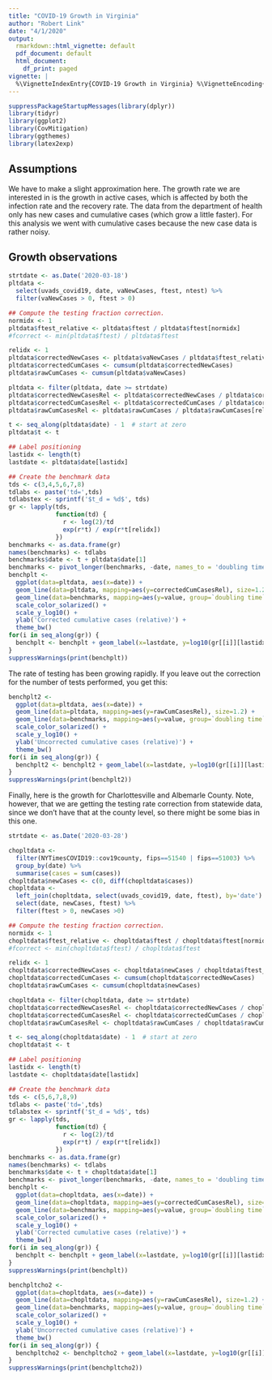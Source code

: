 ```yaml
---
title: "COVID-19 Growth in Virginia"
author: "Robert Link"
date: "4/1/2020"
output:
  rmarkdown::html_vignette: default
  pdf_document: default
  html_document:
    df_print: paged
vignette: |
  %\VignetteIndexEntry{COVID-19 Growth in Virginia} %\VignetteEncoding{UTF-8} %\VignetteEngine{knitr::rmarkdown}
---
```


```r
suppressPackageStartupMessages(library(dplyr))
library(tidyr)
library(ggplot2)
library(CovMitigation)
library(ggthemes)
library(latex2exp)
```

## Assumptions

We have to make a slight approximation here.  The growth rate we are interested
in is the growth in active cases, which is affected by both the infection rate and
the recovery rate.  The data from the department of health only has new cases and 
cumulative cases (which grow a little faster).  For this analysis we went with 
cumulative cases because the new case data is rather noisy.  

## Growth observations

```r
strtdate <- as.Date('2020-03-18')
pltdata <- 
  select(uvads_covid19, date, vaNewCases, ftest, ntest) %>%
  filter(vaNewCases > 0, ftest > 0)

## Compute the testing fraction correction.
normidx <- 1
pltdata$ftest_relative <- pltdata$ftest / pltdata$ftest[normidx]
#fcorrect <- min(pltdata$ftest) / pltdata$ftest

relidx <- 1
pltdata$correctedNewCases <- pltdata$vaNewCases / pltdata$ftest_relative 
pltdata$correctedCumCases <- cumsum(pltdata$correctedNewCases)
pltdata$rawCumCases <- cumsum(pltdata$vaNewCases)

pltdata <- filter(pltdata, date >= strtdate)
pltdata$correctedNewCasesRel <- pltdata$correctedNewCases / pltdata$correctedNewCases[relidx]
pltdata$correctedCumCasesRel <- pltdata$correctedCumCases / pltdata$correctedCumCases[relidx]
pltdata$rawCumCasesRel <- pltdata$rawCumCases / pltdata$rawCumCases[relidx]

t <- seq_along(pltdata$date) - 1  # start at zero
pltdata$t <- t

## Label positioning
lastidx <- length(t)
lastdate <- pltdata$date[lastidx]

## Create the benchmark data
tds <- c(3,4,5,6,7,8)
tdlabs <- paste('td=',tds)
tdlabstex <- sprintf('$t_d = %d$', tds)
gr <- lapply(tds, 
             function(td) {
               r <- log(2)/td
               exp(r*t) / exp(r*t[relidx])
             })
benchmarks <- as.data.frame(gr)
names(benchmarks) <- tdlabs
benchmarks$date <- t + pltdata$date[1]
benchmarks <- pivot_longer(benchmarks, -date, names_to = 'doubling time')
benchplt <- 
  ggplot(data=pltdata, aes(x=date)) + 
  geom_line(data=pltdata, mapping=aes(y=correctedCumCasesRel), size=1.2) +
  geom_line(data=benchmarks, mapping=aes(y=value, group=`doubling time`), color='lightgrey') +
  scale_color_solarized() +
  scale_y_log10() +
  ylab('Corrected cumulative cases (relative)') +
  theme_bw()
for(i in seq_along(gr)) {
  benchplt <- benchplt + geom_label(x=lastdate, y=log10(gr[[i]][lastidx]), label=TeX(tdlabstex[i]))
}
suppressWarnings(print(benchplt))
```

The rate of testing has been growing rapidly.  If you leave out the correction for
the number of tests performed, you get this:

```r
benchplt2 <- 
  ggplot(data=pltdata, aes(x=date)) + 
  geom_line(data=pltdata, mapping=aes(y=rawCumCasesRel), size=1.2) +
  geom_line(data=benchmarks, mapping=aes(y=value, group=`doubling time`), color='lightgrey') +
  scale_color_solarized() +
  scale_y_log10() +
  ylab('Uncorrected cumulative cases (relative)') +
  theme_bw()
for(i in seq_along(gr)) {
  benchplt2 <- benchplt2 + geom_label(x=lastdate, y=log10(gr[[i]][lastidx]), label=TeX(tdlabstex[i]))
}
suppressWarnings(print(benchplt2))
```

Finally, here is the growth for Charlottesville and Albemarle County.  Note, however,
that we are getting the testing rate correction from statewide data, since we don't
have that at the county level, so there might be some bias in this one.

```r
strtdate <- as.Date('2020-03-28')

chopltdata <-
  filter(NYTimesCOVID19::cov19county, fips==51540 | fips==51003) %>%
  group_by(date) %>%
  summarise(cases = sum(cases))
chopltdata$newCases <- c(0, diff(chopltdata$cases))
chopltdata <-
  left_join(chopltdata, select(uvads_covid19, date, ftest), by='date') %>%
  select(date, newCases, ftest) %>%
  filter(ftest > 0, newCases >0)

## Compute the testing fraction correction.
normidx <- 1
chopltdata$ftest_relative <- chopltdata$ftest / chopltdata$ftest[normidx]
#fcorrect <- min(chopltdata$ftest) / chopltdata$ftest

relidx <- 1
chopltdata$correctedNewCases <- chopltdata$newCases / chopltdata$ftest_relative 
chopltdata$correctedCumCases <- cumsum(chopltdata$correctedNewCases)
chopltdata$rawCumCases <- cumsum(chopltdata$newCases)

chopltdata <- filter(chopltdata, date >= strtdate)
chopltdata$correctedNewCasesRel <- chopltdata$correctedNewCases / chopltdata$correctedNewCases[relidx]
chopltdata$correctedCumCasesRel <- chopltdata$correctedCumCases / chopltdata$correctedCumCases[relidx]
chopltdata$rawCumCasesRel <- chopltdata$rawCumCases / chopltdata$rawCumCases[relidx]

t <- seq_along(chopltdata$date) - 1  # start at zero
chopltdata$t <- t

## Label positioning
lastidx <- length(t)
lastdate <- chopltdata$date[lastidx]

## Create the benchmark data
tds <- c(5,6,7,8,9)
tdlabs <- paste('td=',tds)
tdlabstex <- sprintf('$t_d = %d$', tds)
gr <- lapply(tds, 
             function(td) {
               r <- log(2)/td
               exp(r*t) / exp(r*t[relidx])
             })
benchmarks <- as.data.frame(gr)
names(benchmarks) <- tdlabs
benchmarks$date <- t + chopltdata$date[1]
benchmarks <- pivot_longer(benchmarks, -date, names_to = 'doubling time')
benchplt <- 
  ggplot(data=chopltdata, aes(x=date)) + 
  geom_line(data=chopltdata, mapping=aes(y=correctedCumCasesRel), size=1.2) +
  geom_line(data=benchmarks, mapping=aes(y=value, group=`doubling time`), color='lightgrey') +
  scale_color_solarized() +
  scale_y_log10() +
  ylab('Corrected cumulative cases (relative)') +
  theme_bw()
for(i in seq_along(gr)) {
  benchplt <- benchplt + geom_label(x=lastdate, y=log10(gr[[i]][lastidx]), label=TeX(tdlabstex[i]))
}
suppressWarnings(print(benchplt))
```

```r
benchpltcho2 <- 
  ggplot(data=chopltdata, aes(x=date)) + 
  geom_line(data=chopltdata, mapping=aes(y=rawCumCasesRel), size=1.2) +
  geom_line(data=benchmarks, mapping=aes(y=value, group=`doubling time`), color='lightgrey') +
  scale_color_solarized() +
  scale_y_log10() +
  ylab('Uncorrected cumulative cases (relative)') +
  theme_bw()
for(i in seq_along(gr)) {
  benchpltcho2 <- benchpltcho2 + geom_label(x=lastdate, y=log10(gr[[i]][lastidx]), label=TeX(tdlabstex[i]))
}
suppressWarnings(print(benchpltcho2))
```